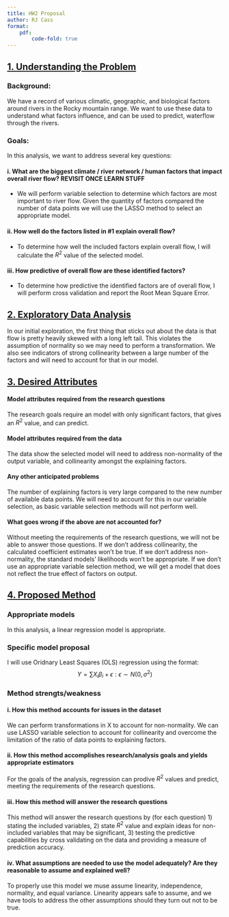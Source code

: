 ```yaml
---
title: HW2 Proposal
author: RJ Cass
format: 
    pdf:
        code-fold: true
---
```


## [1. Understanding the Problem]{.underline}
### Background: 
We have a record of various climatic, geographic, and biological factors around rivers in the Rocky mountain range. We want to use these data to understand what factors influence, and can be used to predict, waterflow through the rivers. 

### Goals:
In this analysis, we want to address several key questions:

#### i. What are the biggest climate / river network / human factors that impact overall river flow? REVISIT ONCE LEARN STUFF
- We will perform variable selection to determine which factors are most important to river flow. Given the quantity of factors compared the number of data points we will use the LASSO method to select an appropriate model. 

#### ii. How well do the factors listed in #1 explain overall flow?
- To determine how well the included factors explain overall flow, I will calculate the $R^2$ value of the selected model. 

#### iii. How predictive of overall flow are these identified factors?
- To determine how predictive the identified factors are of overall flow, I will perform cross validation and report the Root Mean Square Error. 


## [2. Exploratory Data Analysis]{.underline}
In our initial exploration, the first thing that sticks out about the data is that flow is pretty heavily skewed with a long left tail. This violates the assumption of normality so we may need to perform a transformation. We also see indicators of strong collinearity between a large number of the factors and will need to account for that in our model. 

## [3. Desired Attributes]{.underline}
#### Model attributes required from the research questions
The research goals require an model with only significant factors, that gives an $R^2$ value, and can predict. 

#### Model attributes required from the data 
The data show the selected model will need to address non-normality of the output variable, and collinearity amongst the explaining factors. 

#### Any other anticipated problems
The number of explaining factors is very large compared to the new number of available data points. We will need to account for this in our variable selection, as basic variable selection methods will not perform well. 

#### What goes wrong if the above are not accounted for?
Without meeting the requirements of the research questions, we will not be able to answer those questions. If we don't address collinearity, the calculated coefficient estimates won't be true. If we don't address non-normality, the standard models' likelihoods won't be appropriate. If we don't use an appropriate variable selection method, we will get a model that does not reflect the true effect of factors on output. 


## [4. Proposed Method]{.underline}
### Appropriate models
In this analysis, a linear regression model is appropriate.  

### Specific model proposal
I will use Oridnary Least Squares (OLS) regression using the format:
$$
Y = \sum X_i \beta_i + \epsilon : \epsilon \sim N(0, \sigma^2)
$$

### Method strengts/weakness

#### i. How this method accounts for issues in the dataset
We can perform transformations in X to account for non-normality. We can use LASSO variable selection to account for collinearity and overcome the limitation of the ratio of data points to explaining factors. 

#### ii. How this method accomplishes research/analysis goals and yields appropriate estimators
For the goals of the analysis, regression can prodive $R^2$ values and predict, meeting the requirements of the research questions.

#### iii. How this method will answer the research questions
This method will answer the research questions by (for each question) 1) stating the included variables, 2) state $R^2$ value and explain ideas for non-included variables that may be significant, 3) testing the predictive capabilities by cross validating on the data and providing a measure of prediction accuracy. 

#### iv. What assumptions are needed to use the model adequately? Are they reasonable to assume and explained well?
To properly use this model we muse assume linearity, independence, normality, and equal variance. Linearity appears safe to assume, and we have tools to address the other assumptions should they turn out not to be true. 